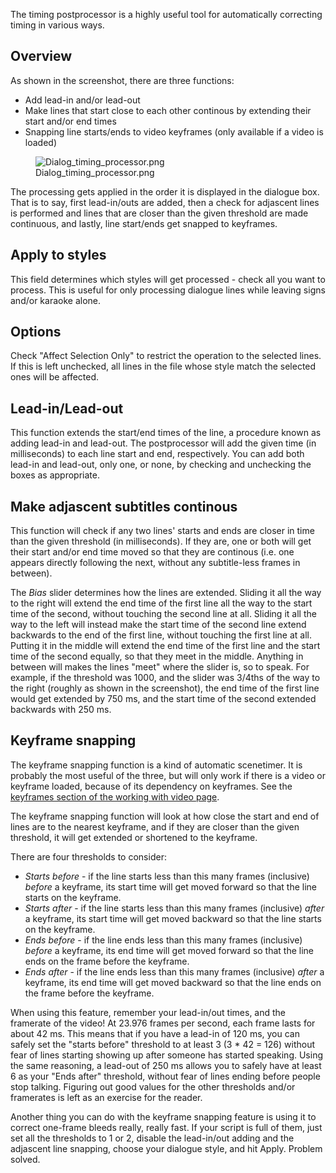 The timing postprocessor is a highly useful tool for automatically correcting timing in various ways.

== Overview ==

As shown in the screenshot, there are three functions:

* Add lead-in and/or lead-out 
* Make lines that start close to each other continous by extending their start and/or end times 
* Snapping line starts/ends to video keyframes (only available if a video is loaded) 

[[Image:Dialog timing processor.png]]

The processing gets applied in the order it is displayed in the dialogue box. That is to say, first lead-in/outs are added, then a check for adjascent lines is performed and lines that are closer than the given threshold are made continuous, and lastly, line start/ends get snapped to keyframes.

== Apply to styles ==

This field determines which styles will get processed - check all you want to process. This is useful for only processing dialogue lines while leaving signs and/or karaoke alone.

== Options ==

Check "Affect Selection Only" to restrict the operation to the selected lines. If this is left unchecked, all lines in the file whose style match the selected ones will be affected.

== Lead-in/Lead-out ==
This function extends the start/end times of the line, a procedure known as adding lead-in and lead-out. The postprocessor will add the given time (in milliseconds) to each line start and end, respectively. You can add both lead-in and lead-out, only one, or none, by checking and unchecking the boxes as appropriate.

== Make adjascent subtitles continous ==

This function will check if any two lines' starts and ends are closer in time than the given threshold (in milliseconds). If they are, one or both will get their start and/or end time moved so that they are continous (i.e. one appears directly following the next, without any subtitle-less frames in between).

The ''Bias'' slider determines how the lines are extended. Sliding it all the way to the right will extend the end time of the first line all the way to the start time of the second, without touching the second line at all. Sliding it all the way to the left will instead make the start time of the second line extend backwards to the end of the first line, without touching the first line at all. Putting it in the middle will extend the end time of the first line and the start time of the second equally, so that they meet in the middle. Anything in between will makes the lines "meet" where the slider is, so to speak. For example, if the threshold was 1000, and the slider was 3/4ths of the way to the right (roughly as shown in the screenshot), the end time of the first line would get extended by 750 ms, and the start time of the second extended backwards with 250 ms.

== Keyframe snapping ==

The keyframe snapping function is a kind of automatic scenetimer. It is probably the most useful of the three, but will only work if there is a video or keyframe loaded, because of its dependency on keyframes. See the [[Video#Keyframes|keyframes section of the working with video page]].

The keyframe snapping function will look at how close the start and end of lines are to the nearest keyframe, and if they are closer than the given threshold, it will get extended or shortened to the keyframe.

There are four thresholds to consider:

* ''Starts before'' - if the line starts less than this many frames (inclusive) ''before'' a keyframe, its start time will get moved forward so that the line starts on the keyframe. 
* ''Starts after'' - if the line starts less than this many frames (inclusive) ''after'' a keyframe, its start time will get moved backward so that the line starts on the keyframe. 
* ''Ends before'' - if the line ends less than this many frames (inclusive) ''before'' a keyframe, its end time will get moved forward so that the line ends on the frame before the keyframe. 
* ''Ends after'' - if the line ends less than this many frames (inclusive) ''after'' a keyframe, its end time will get moved backward so that the line ends on the frame before the keyframe. 

When using this feature, remember your lead-in/out times, and the framerate of the video! At 23.976 frames per second, each frame lasts for about 42 ms. This means that if you have a lead-in of 120 ms, you can safely set the "starts before" threshold to at least 3 (3 * 42 = 126) without fear of lines starting showing up after someone has started speaking. Using the same reasoning, a lead-out of 250 ms allows you to safely have at least 6 as your "Ends after" threshold, without fear of lines ending before people stop talking. Figuring out good values for the other thresholds and/or framerates is left as an exercise for the reader.

Another thing you can do with the keyframe snapping feature is using it to correct one-frame bleeds really, really fast. If your script is full of them, just set all the thresholds to 1 or 2, disable the lead-in/out adding and the adjascent line snapping, choose your dialogue style, and hit Apply. Problem solved.